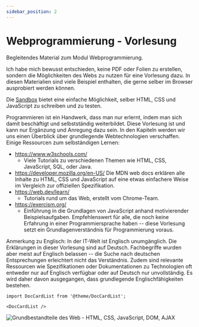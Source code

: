 ```yaml
---
sidebar_position: 2
---
```


# Webprogrammierung - Vorlesung

Begleitendes Material zum Modul Webprogrammierung.

Ich habe mich bewusst entschieden, keine PDF oder Folien zu erstellen, sondern
die Möglichkeiten des Webs zu nutzen für eine Vorlesung dazu. In diesen Materialien
sind viele Beispiel enthalten, die gerne selber im Browser ausprobiert werden
können.

Die [Sandbox](../../sandbox) bietet eine einfache Möglichkeit, selber HTML, CSS
und JavaScript zu schreiben und zu testen.

Programmieren ist ein Handwerk, dass man nur erlernt, indem man sich damit beschäftigt
und selbstständig weiterbildet. Diese Vorlesung ist und kann nur Ergänzung und
Anregung dazu sein. In den Kapiteln werden wir uns einen Überblick über grundlegende
Webtechnologien verschaffen. Einige Ressourcen zum selbständigen Lernen:

- https://www.w3schools.com/
  - Viele Tutorials zu verschiedenen Themen wie HTML, CSS, JavaScript, SQL, oder Java.
- https://developer.mozilla.org/en-US/
  Die MDN web docs erklären alle Inhalte zu HTML, CSS und JavaScript
  auf eine etwas einfachere Weise im Vergleich zur offiziellen Spezifikation. 
- https://web.dev/learn/
  - Tutorials rund um das Web, erstellt vom Chrome-Team.
- https://exercism.org/
  - Einführung in die Grundlagen von JavaScript anhand motivierender Beispielsaufgaben.
    Empfehlenswert für alle, die noch keine Erfahrung in einer Programmiersprache
    haben -- diese Vorlesung setzt ein Grundlagenverständnis für Programmierung voraus.

Anmerkung zu Englisch: In der IT-Welt ist Englisch unumgänglich. Die Erklärungen
in dieser Vorlesung sind auf Deutsch. Fachbegriffe wurden aber meist auf Englisch
belassen -- die Suche nach deutschen Entsprechungen erleichtert nicht das Verständnis.
Zudem sind relevante Ressourcen wie Spezifikationen oder Dokumentationen zu
Technologien oft entweder nur auf Englisch verfügbar oder auf Deutsch nur
unvollständig. Es wird daher davon ausgegangen, dass grundlegende Englischfähigkeiten
bestehen.

```mdx-code-block
import DocCardList from '@theme/DocCardList';

<DocCardList />
```

![Grundbestandteile des Web - HTML, CSS, JavaScript, DOM, AJAX](/img/web/web-parts.png)
